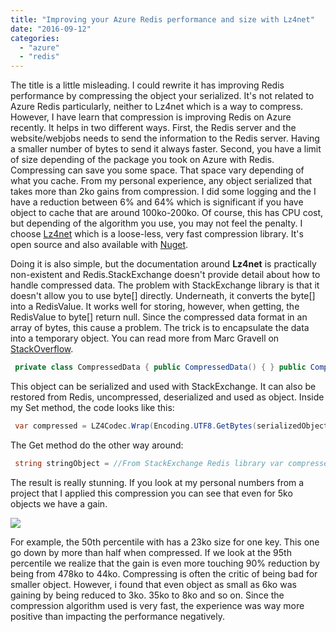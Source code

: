 ```yaml
---
title: "Improving your Azure Redis performance and size with Lz4net"
date: "2016-09-12"
categories: 
  - "azure"
  - "redis"
---
```


The title is a little misleading. I could rewrite it has improving Redis performance by compressing the object your serialized. It's not related to Azure Redis particularly, neither to Lz4net which is a way to compress. However, I have learn that compression is improving Redis on Azure recently. It helps in two different ways. First, the Redis server and the website/webjobs needs to send the information to the Redis server. Having a smaller number of bytes to send it always faster. Second, you have a limit of size depending of the package you took on Azure with Redis. Compressing can save you some space. That space vary depending of what you cache. From my personal experience, any object serialized that takes more than 2ko gains from compression. I did some logging and the I have a reduction between 6% and 64% which is significant if you have object to cache that are around 100ko-200ko. Of course, this has CPU cost, but depending of the algorithm you use, you may not feel the penalty. I choose [Lz4net](https://github.com/MiloszKrajewski/lz4net) which is a loose-less, very fast compression library. It's open source and also available with [Nuget](https://www.nuget.org/packages/lz4net/).

Doing it is also simple, but the documentation around **Lz4net** is practically non-existent and Redis.StackExchange doesn't provide detail about how to handle compressed data. The problem with StackExchange library is that it doesn't allow you to use byte[] directly. Underneath, it converts the byte[] into a RedisValue. It works well for storing, however, when getting, the RedisValue to byte[] return null. Since the compressed data format in an array of bytes, this cause a problem. The trick is to encapsulate the data into a temporary object. You can read more from Marc Gravell on [StackOverflow](http://stackoverflow.com/questions/26183727/stackexchange-redis-casting-redisvalue-to-byte-via-as-byte-returns-null).


```csharp
 private class CompressedData { public CompressedData() { } public CompressedData(byte[] data) { this.Data = data; } public byte[] Data { get; private set; } } 
```

This object can be serialized and used with StackExchange. It can also be restored from Redis, uncompressed, deserialized and used as object. Inside my Set method, the code looks like this:


```csharp
 var compressed = LZ4Codec.Wrap(Encoding.UTF8.GetBytes(serializedObjectToCache)); var compressedObject = new CompressedData(compressed); string serializedCompressedObject = Serialization.Serialize(compressedObject); //Set serializedCompressedObject with StackExchange Redis library 
```

The Get method do the other way around: 
```csharp
 string stringObject = //From StackExchange Redis library var compressedObject = Serialization.Deserialize<CompressedData>(stringObject); var uncompressedData = LZ4Codec.Unwrap(compressedObject.Data); string unCompressed = Encoding.UTF8.GetString(uncompressedData); T obj = Serialization.Deserialize<T>(unCompressed); 
```

The result is really stunning. If you look at my personal numbers from a project that I applied this compression you can see that even for 5ko objects we have a gain.

![](images/RedisSize-1024x350.png)

For example, the 50th percentile with has a 23ko size for one key. This one go down by more than half when compressed. If we look at the 95th percentile we realize that the gain is even more touching 90% reduction by being from 478ko to 44ko. Compressing is often the critic of being bad for smaller object. However, i found that even object as small as 6ko was gaining by being reduced to 3ko. 35ko to 8ko and so on. Since the compression algorithm used is very fast, the experience was way more positive than impacting the performance negatively.
